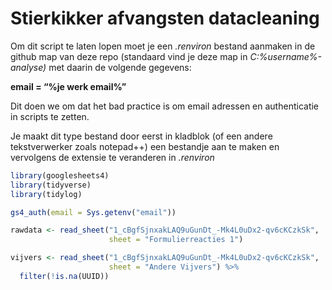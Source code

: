 # Stierkikker afvangsten datacleaning

Om dit script te laten lopen moet je een *.renviron* bestand aanmaken in de github map van deze repo (standaard vind je deze map in *C:\Users\%username%\Documents\GitHub\sk-analyse)* met daarin de volgende gegevens:

**email = "%je werk email%"**

Dit doen we om dat het bad practice is om email adressen en authenticatie in scripts te zetten. 

Je maakt dit type bestand door eerst in kladblok (of een andere tekstverwerker zoals notepad++) een bestandje aan te maken en vervolgens de extensie te veranderen in *.renviron*

```r
library(googlesheets4)
library(tidyverse)
library(tidylog)
```

```r
gs4_auth(email = Sys.getenv("email"))
```

```r
rawdata <- read_sheet("1_cBgfSjnxakLAQ9uGunDt_-Mk4L0uDx2-qv6cKCzkSk",
                      sheet = "Formulierreacties 1")

vijvers <- read_sheet("1_cBgfSjnxakLAQ9uGunDt_-Mk4L0uDx2-qv6cKCzkSk",
                      sheet = "Andere Vijvers") %>% 
  filter(!is.na(UUID))
```

